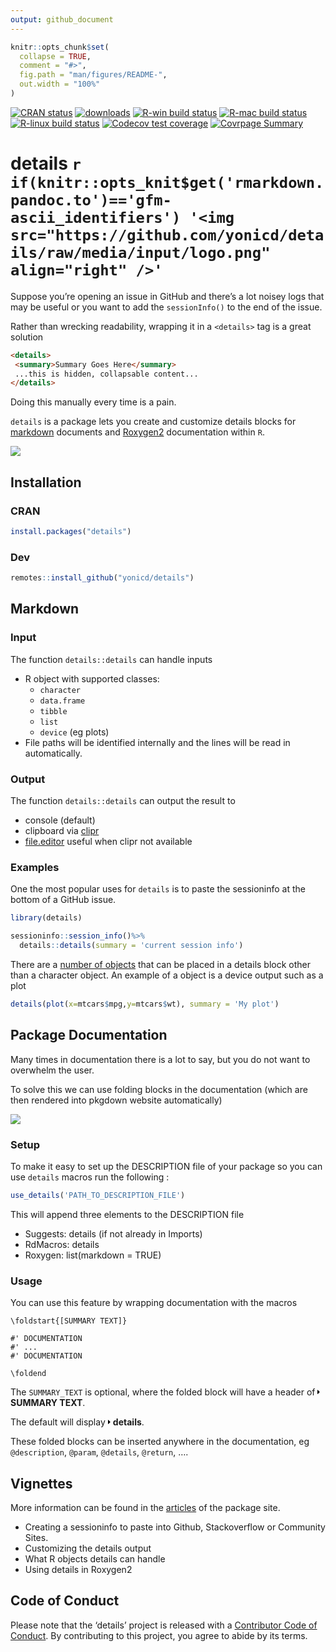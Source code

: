 ```yaml
---
output: github_document
---
```


<!-- README.md is generated from README.Rmd. Please edit that file -->

```r
knitr::opts_chunk$set(
  collapse = TRUE,
  comment = "#>",
  fig.path = "man/figures/README-",
  out.width = "100%"
)
```

<!-- badges: start -->
[![CRAN status](https://www.r-pkg.org/badges/version/details)](https://CRAN.R-project.org/package=details)
[![downloads](http://cranlogs.r-pkg.org/badges/details)](https://CRAN.R-project.org/package=details)
[![R-win build status](https://github.com/yonicd/details/workflows/R-win/badge.svg)](https://github.com/yonicd/details)
[![R-mac build status](https://github.com/yonicd/details/workflows/R-mac/badge.svg)](https://github.com/yonicd/details)
[![R-linux build status](https://github.com/yonicd/details/workflows/R-linux/badge.svg)](https://github.com/yonicd/details)
[![Codecov test coverage](https://codecov.io/gh/yonicd/details/branch/master/graph/badge.svg)](https://codecov.io/gh/yonicd/details?branch=master)
[![Covrpage Summary](https://img.shields.io/badge/covrpage-Last_Build_2019_10_10-brightgreen.svg)](http://tinyurl.com/yyodcwc7)
<!-- badges: end -->


# details `r if(knitr::opts_knit$get('rmarkdown.pandoc.to')=='gfm-ascii_identifiers') '<img src="https://github.com/yonicd/details/raw/media/input/logo.png" align="right" />'`

Suppose you're opening an issue in GitHub and there's a lot noisey logs that may be useful or you want to add the `sessionInfo()` to the end of the issue.

Rather than wrecking readability, wrapping it in a `<details>` tag is a great solution

```md
<details>
 <summary>Summary Goes Here</summary>
 ...this is hidden, collapsable content...
</details>
```

Doing this manually every time is a pain. 

`details` is a package lets you create and customize details blocks for [markdown](#markdown) documents and [Roxygen2](#package-documentation) documentation within `R`.

![](https://github.com/yonicd/details/raw/media/input/details.gif)

## Installation

### CRAN

``` r
install.packages("details")
```

### Dev

``` r
remotes::install_github("yonicd/details")
```

## Markdown

### Input

The function `details::details` can handle inputs
  
  - R object with supported classes: 
    - `character`
    - `data.frame`
    - `tibble`
    - `list`
    - `device` (eg plots)
    
  - File paths will be identified internally and the lines will be read in automatically.

### Output

The function `details::details` can output the result to

  - console (default)
  - clipboard via [clipr](https://github.com/mdlincoln/clipr)
  - [file.editor](https://stat.ethz.ch/R-manual/R-devel/library/utils/html/file.edit.html) useful when clipr not available

### Examples

One the most popular uses for `details` is to paste the sessioninfo at the bottom of a GitHub issue.

```r
library(details)

sessioninfo::session_info()%>%
  details::details(summary = 'current session info')
```

There are a [number of objects](https://yonicd.github.io/details/articles/objects.html) that can be placed in a details block other than a character object. An example of a object is a device output such as a plot

```r
details(plot(x=mtcars$mpg,y=mtcars$wt), summary = 'My plot')
```

## Package Documentation

Many times in documentation there is a lot to say, but you do not want to overwhelm the user. 

To solve this we can use folding blocks in the documentation (which are then rendered into pkgdown website automatically)

![](https://github.com/yonicd/details/raw/media/input/folding.gif)


### Setup

To make it easy to set up the DESCRIPTION file of your package so you can use `details` macros run the following :

``` r
use_details('PATH_TO_DESCRIPTION_FILE')
```

This will append three elements to the DESCRIPTION file

  - Suggests: details (if not already in Imports)
  - RdMacros: details
  - Roxygen: list(markdown = TRUE)

### Usage

You can use this feature by wrapping documentation with the macros
 
```
\foldstart{[SUMMARY TEXT]}

#' DOCUMENTATION
#' ...
#' DOCUMENTATION

\foldend
```

The `SUMMARY_TEXT` is optional, where the folded block will have a header of <svg style="height:0.8em;top:.04em;position:relative;" viewBox="0 0 192 512"><path d="M0 384.662V127.338c0-17.818 21.543-26.741 34.142-14.142l128.662 128.662c7.81 7.81 7.81 20.474 0 28.284L34.142 398.804C21.543 411.404 0 402.48 0 384.662z"/></svg> __SUMMARY TEXT__.

The default will display <svg style="height:0.8em;top:.04em;position:relative;" viewBox="0 0 192 512"><path d="M0 384.662V127.338c0-17.818 21.543-26.741 34.142-14.142l128.662 128.662c7.81 7.81 7.81 20.474 0 28.284L34.142 398.804C21.543 411.404 0 402.48 0 384.662z"/></svg> __details__. 

These folded blocks can be inserted anywhere in the documentation, eg `@description`, `@param`, `@details`, `@return`, ....

## Vignettes

More information can be found in the [articles](https://yonicd.github.io/details/) of the package site.
  
  - Creating a sessioninfo to paste into Github, Stackoverflow or Community Sites. 
  - Customizing the details output
  - What R objects details can handle
  - Using details in Roxygen2

## Code of Conduct

Please note that the 'details' project is released with a
[Contributor Code of Conduct](https://github.com/yonicd/details/blob/master/CODE_OF_CONDUCT.md).
By contributing to this project, you agree to abide by its terms.

